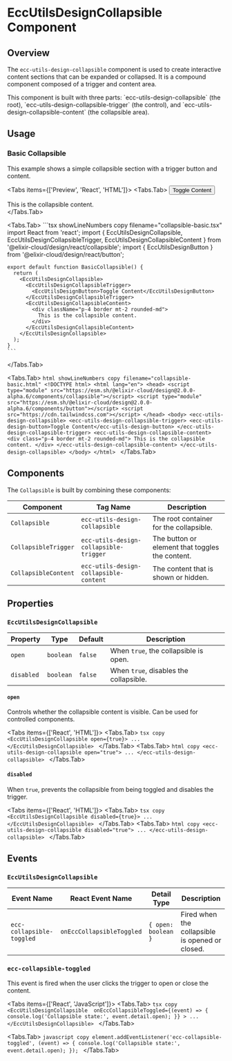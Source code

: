 
# EccUtilsDesignCollapsible Component

<ComponentName
  tagName='ecc-utils-design-collapsible'
  reactTagName='EccUtilsDesignCollapsible'
  version='2.0.0-alpha.6'
/>

## Overview

The `ecc-utils-design-collapsible` component is used to create interactive content sections that can be expanded or collapsed. It is a compound component composed of a trigger and content area.

<Callout type='info'>
  This component is built with three parts: `ecc-utils-design-collapsible` (the root), `ecc-utils-design-collapsible-trigger` (the control), and `ecc-utils-design-collapsible-content` (the collapsible area).
</Callout>

## Usage

### Basic Collapsible

This example shows a simple collapsible section with a trigger button and content.

<Tabs items={['Preview', 'React', 'HTML']}>
  <Tabs.Tab>
    <Collapsible>
      <CollapsibleTrigger>
        <Button>Toggle Content</Button>
      </CollapsibleTrigger>
      <CollapsibleContent>
        <div className="p-4 border mt-2 rounded-md">
          This is the collapsible content.
        </div>
      </CollapsibleContent>
    </Collapsible>
  </Tabs.Tab>

  <Tabs.Tab>
    ```tsx showLineNumbers copy filename="collapsible-basic.tsx"
    import React from 'react';
    import { 
      EccUtilsDesignCollapsible,
      EccUtilsDesignCollapsibleTrigger,
      EccUtilsDesignCollapsibleContent 
    } from '@elixir-cloud/design/react/collapsible';
    import { EccUtilsDesignButton } from '@elixir-cloud/design/react/button';

    export default function BasicCollapsible() {
      return (
        <EccUtilsDesignCollapsible>
          <EccUtilsDesignCollapsibleTrigger>
            <EccUtilsDesignButton>Toggle Content</EccUtilsDesignButton>
          </EccUtilsDesignCollapsibleTrigger>
          <EccUtilsDesignCollapsibleContent>
            <div className="p-4 border mt-2 rounded-md">
              This is the collapsible content.
            </div>
          </EccUtilsDesignCollapsibleContent>
        </EccUtilsDesignCollapsible>
      );
    }
    ```
  </Tabs.Tab>
  
  <Tabs.Tab>
    ```html showLineNumbers copy filename="collapsible-basic.html"
    <!DOCTYPE html>
    <html lang="en">
      <head>
        <script type="module" src="https://esm.sh/@elixir-cloud/design@2.0.0-alpha.6/components/collapsible"></script>
        <script type="module" src="https://esm.sh/@elixir-cloud/design@2.0.0-alpha.6/components/button"></script>
        <script src="https://cdn.tailwindcss.com"></script>
      </head>
      <body>
        <ecc-utils-design-collapsible>
          <ecc-utils-design-collapsible-trigger>
            <ecc-utils-design-button>Toggle Content</ecc-utils-design-button>
          </ecc-utils-design-collapsible-trigger>
          <ecc-utils-design-collapsible-content>
            <div class="p-4 border mt-2 rounded-md">
              This is the collapsible content.
            </div>
          </ecc-utils-design-collapsible-content>
        </ecc-utils-design-collapsible>
      </body>
    </html>
    ```
  </Tabs.Tab>
</Tabs>

## Components

The `Collapsible` is built by combining these components:

| Component                       | Tag Name                               | Description                               |
|---------------------------------|----------------------------------------|-------------------------------------------|
| `Collapsible`                   | `ecc-utils-design-collapsible`         | The root container for the collapsible.   |
| `CollapsibleTrigger`            | `ecc-utils-design-collapsible-trigger` | The button or element that toggles the content. |
| `CollapsibleContent`            | `ecc-utils-design-collapsible-content` | The content that is shown or hidden.      |

## Properties

### `EccUtilsDesignCollapsible`

| Property    | Type      | Default | Description                               |
|-------------|-----------|---------|-------------------------------------------|
| `open`      | `boolean` | `false` | When `true`, the collapsible is open.     |
| `disabled`  | `boolean` | `false` | When `true`, disables the collapsible.    |

#### `open`
Controls whether the collapsible content is visible. Can be used for controlled components.

<Tabs items={['React', 'HTML']}>
  <Tabs.Tab>
    ```tsx copy
    <EccUtilsDesignCollapsible open={true}>
      ...
    </EccUtilsDesignCollapsible>
    ```
  </Tabs.Tab>
  <Tabs.Tab>
    ```html copy
    <ecc-utils-design-collapsible open="true">
      ...
    </ecc-utils-design-collapsible>
    ```
  </Tabs.Tab>
</Tabs>

#### `disabled`
When `true`, prevents the collapsible from being toggled and disables the trigger.

<Tabs items={['React', 'HTML']}>
  <Tabs.Tab>
    ```tsx copy
    <EccUtilsDesignCollapsible disabled={true}>
      ...
    </EccUtilsDesignCollapsible>
    ```
  </Tabs.Tab>
  <Tabs.Tab>
    ```html copy
    <ecc-utils-design-collapsible disabled="true">
      ...
    </ecc-utils-design-collapsible>
    ```
  </Tabs.Tab>
</Tabs>

## Events

### `EccUtilsDesignCollapsible`

| Event Name                 | React Event Name            | Detail Type        | Description                                  |
|----------------------------|-----------------------------|--------------------|----------------------------------------------|
| `ecc-collapsible-toggled`  | `onEccCollapsibleToggled`   | `{ open: boolean }`| Fired when the collapsible is opened or closed. |

### `ecc-collapsible-toggled`
This event is fired when the user clicks the trigger to open or close the content.

<Tabs items={['React', 'JavaScript']}>
  <Tabs.Tab>
    ```tsx copy
    <EccUtilsDesignCollapsible 
      onEccCollapsibleToggled={(event) => {
        console.log('Collapsible state:', event.detail.open);
      }}
    >
      ...
    </EccUtilsDesignCollapsible>
    ```
  </Tabs.Tab>

  <Tabs.Tab>
    ```javascript copy
    element.addEventListener('ecc-collapsible-toggled', (event) => {
      console.log('Collapsible state:', event.detail.open);
    });
    ```
  </Tabs.Tab>
</Tabs> 